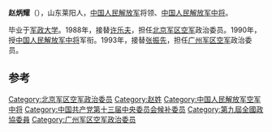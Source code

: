 '''赵炳耀'''（{{bd|1932年||2001年|catIdx=}}），山东莱阳人，[[中国人民解放军|中国人民解放军]]将领、[[中国人民解放军中将|中国人民解放军中将]]。

毕业于[[军政大学|军政大学]]。1988年，接替[[许乐夫|许乐夫]]，担任[[北京军区空军|北京军区空军]]政治委员。1990年，授[[中国人民解放军中将|中国人民解放军中将]]军衔。1993年，接替[[张振先|张振先]]，担任[[广州军区空军|广州军区空军]]政治委员。

== 参考 ==
{{reflist}}
{{start box}}
{{s-mil}}
{{succession box|[[许乐夫|许乐夫]]|[[赵立荣|赵立荣]]|[[中国人民解放军|中国人民解放军]][[北京军区空军|北京军区空军]]政治委员|1988年2月-1993年1月}}
{{succession box|[[张振先|张振先]]|[[王吉连|王吉连]]|[[中国人民解放军|中国人民解放军]][[广州军区空军|广州军区空军]]政治委员|1993年1月-1996年11月}}
{{end box}}
{{中国军事人物小作品}}

[[Category:北京军区空军政治委员|Category:北京军区空军政治委员]]
[[Category:赵姓|Category:赵姓]]
[[Category:中国人民解放军空军中将|Category:中国人民解放军空军中将]]
[[Category:中国共产党第十三届中央委员会候补委员|Category:中国共产党第十三届中央委员会候补委员]]
[[Category:第九屆全國政協委員|Category:第九屆全國政協委員]]
[[Category:广州军区空军政治委员|Category:广州军区空军政治委员]]